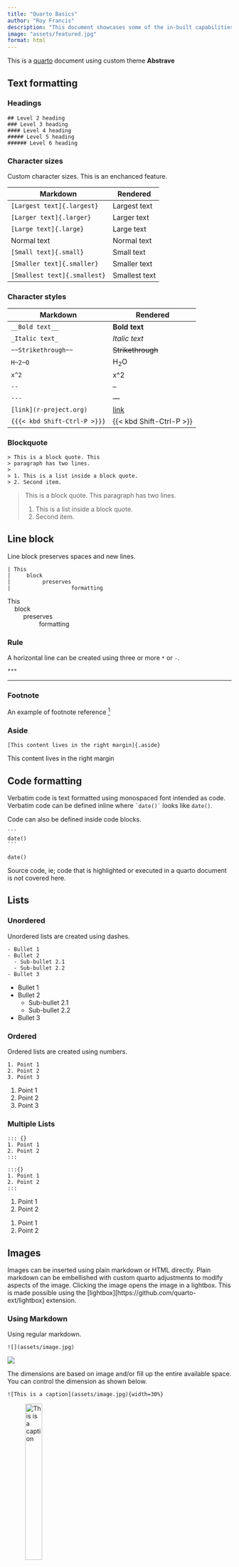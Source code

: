 ```yaml
---
title: "Quarto Basics"
author: "Roy Francis"
description: "This document showcases some of the in-built capabilities of quarto. It also shows the custom theme, style and usage."
image: "assets/featured.jpg"
format: html
---
```


[This is a [quarto](https://quarto.org/) document using custom theme **Abstrave**]{.large}

## Text formatting

### Headings

```
## Level 2 heading  
### Level 3 heading  
#### Level 4 heading  
##### Level 5 heading  
###### Level 6 heading
```

### Character sizes

Custom character sizes. This is an enchanced feature.

|Markdown|Rendered|
|---|---|
|`[Largest text]{.largest}`|[Largest text]{.largest}|
|`[Larger text]{.larger}`|[Larger text]{.larger}|
|`[Large text]{.large}`|[Large text]{.large}|
|Normal text |Normal text|
|`[Small text]{.small}`|[Small text]{.small}|
|`[Smaller text]{.smaller}`|[Smaller text]{.smaller}|
|`[Smallest text]{.smallest}`|[Smallest text]{.smallest}|

### Character styles

|Markdown|Rendered|
|---|---|
|`__Bold text__`|__Bold text__|
|`_Italic text_`|_Italic text_|
|`~~Strikethrough~~`|~~Strikethrough~~|
|`H~2~O`|H~2~O|
|`x^2`|x^2|
|`--`|--|
|`---`|---|
|`[link](r-project.org)`|[link](r-project.org)|
|`{{{< kbd Shift-Ctrl-P >}}}`|{{< kbd Shift-Ctrl-P >}}|

### Blockquote

```         
> This is a block quote. This
> paragraph has two lines.
>
> 1. This is a list inside a block quote.
> 2. Second item.
```

> This is a block quote. This paragraph has two lines.
>
> 1.  This is a list inside a block quote.
> 2.  Second item.

## Line block

Line block preserves spaces and new lines.

```
| This
|     block
|          preserves
|                   formatting
```

| This
|     block
|          preserves
|                   formatting

### Rule

A horizontal line can be created using three or more `*` or `-`.

`***`

------------------------------------------------------------------------

### Footnote

An example of footnote reference [^1]

[^1]: That reference refers to this footnote.

### Aside

`[This content lives in the right margin]{.aside}`

[This content lives in the right margin]{.aside}

## Code formatting

Verbatim code is text formatted using monospaced font intended as code. Verbatim code can be defined inline where `` `date()` `` looks like `date()`.

Code can also be defined inside code blocks.

````
```
date()
```
````

```
date()
```

Source code, ie; code that is highlighted or executed in a quarto document is not covered here.

## Lists

### Unordered

Unordered lists are created using dashes.

::: {.grid}
::: {.g-col-6}

```
- Bullet 1
- Bullet 2
  - Sub-bullet 2.1
  - Sub-bullet 2.2
- Bullet 3
```

:::
::: {.g-col-6}

- Bullet 1
- Bullet 2
  - Sub-bullet 2.1
  - Sub-bullet 2.2
- Bullet 3

:::
:::

### Ordered

Ordered lists are created using numbers.

::: {.grid}
::: {.g-col-6}

```
1. Point 1
2. Point 2
3. Point 3
```

:::
::: {.g-col-6}

1. Point 1
2. Point 2
3. Point 3

:::
:::

### Multiple Lists

::: {.grid}
::: {.g-col-6}

```
::: {}
1. Point 1
2. Point 2
:::

:::{}
1. Point 1
2. Point 2
:::
```

:::
::: {.g-col-6}

::: {}
1. Point 1
2. Point 2
:::

:::{}
1. Point 1
2. Point 2
:::

:::
:::

## Images

Images can be inserted using plain markdown or HTML directly. Plain markdown can be embellished with custom quarto adjustments to modify aspects of the image. Clicking the image opens the image in a lightbox. This is made possible using the [lightbox][https://github.com/quarto-ext/lightbox] extension.

### Using Markdown

Using regular markdown.

```         
![](assets/image.jpg)
```

![](assets/image.jpg)

The dimensions are based on image and/or fill up the entire available space. You can control the dimension as shown below.

```         
![This is a caption](assets/image.jpg){width=30%}  
```

![This is a caption](assets/image.jpg){width="30%"}

This image above is now 30% of it's original width.

#### Figure layout

```         
::: {#fig-mylabel layout-ncol=2}
![Caption for figure 1](assets/image.jpg){width="40%"}

![Caption for figure 2](assets/image.jpg){width="40%"}

These figures are interesting.
:::
```

::: {#fig-mylabel layout-ncol="2"}
![Caption for figure 1](assets/image.jpg){width="40%"}

![Caption for figure 2](assets/image.jpg){width="40%"}

These figures are interesting.
:::

More figure options and layouts are described [here](https://quarto.org/docs/authoring/figures.html). Cross referencing described [here](https://quarto.org/docs/authoring/cross-references.html).

### Using HTML

This image below is 30% size.\
`<img src="assets/image.jpg" style="width:30%;"/>`

<img src="assets/image.jpg" style="width:30%;"/>

For more information on figures, see [here](https://quarto.org/docs/authoring/figures.html). Images generated through code is not covered here.

## Math expressions

Some examples of rendering equations.

::: {.grid}
::: {.g-col-6}

```         
$e^{i\pi} + 1 = 0$
```

:::
::: {.g-col-6}

$e^{i\pi} + 1 = 0$

:::
:::

::: {.grid}
::: {.g-col-6}

```         
$$\frac{E \times X^2 \prod I}{2+7} = 432$$
```

:::
::: {.g-col-6}

$$\frac{E \times X^2 \prod I}{2+7} = 432$$

:::
:::

::: {.grid}
::: {.g-col-6}

```         
$$\sum_{i=1}^n X_i$$
```

:::
::: {.g-col-6}

$$\sum_{i=1}^n X_i$$

:::
:::

::: {.grid}
::: {.g-col-6}

```         
$$\int_0^{2\pi} \sin x~dx$$
```

:::
::: {.g-col-6}

$$\int_0^{2\pi} \sin x~dx$$

:::
:::

::: {.grid}
::: {.g-col-6}

```         
$\left( \sum_{i=1}^{n}{i} \right)^2 = \left( \frac{n(n-1)}{2}\right)^2 = \frac{n^2(n-1)^2}{4}$
```

:::
::: {.g-col-6}

$\left( \sum_{i=1}^{n}{i} \right)^2 = \left( \frac{n(n-1)}{2}\right)^2 = \frac{n^2(n-1)^2}{4}$

:::
:::

::: {.grid}
::: {.g-col-6}

```         
$\begin{eqnarray} X & \sim & \mathrm{N}(0,1)\\ Y & \sim & \chi^2_{n-p}\\ R & \equiv & X/Y \sim t_{n-p} \end{eqnarray}$
```

:::
::: {.g-col-6}

$\begin{eqnarray} X & \sim & \mathrm{N}(0,1)\\ Y & \sim & \chi^2_{n-p}\\ R & \equiv & X/Y \sim t_{n-p} \end{eqnarray}$

:::
:::

::: {.grid}
::: {.g-col-6}

```         
$\begin{eqnarray} P(|X-\mu| > k) & = & P(|X-\mu|^2 > k^2)\\ & \leq & \frac{\mathbb{E}\left[|X-\mu|^2\right]}{k^2}\\ & \leq & \frac{\mathrm{Var}[X]}{k^2} \end{eqnarray}$
```

:::
::: {.g-col-6}

$\begin{eqnarray} P(|X-\mu| > k) & = & P(|X-\mu|^2 > k^2)\\ & \leq & \frac{\mathbb{E}\left[|X-\mu|^2\right]}{k^2}\\ & \leq & \frac{\mathrm{Var}[X]}{k^2} \end{eqnarray}$

:::
:::

## Tables


For simple cases, tables can be manually created in markdown.

::: {.grid}
::: {.g-col-7}

```         
|speed|dist|
|-----|----|
|4    |   2|
|4    |  10|
|7    |   4|
```

:::
::: {.g-col-5}

| speed | dist |
|-------|------|
| 4     | 2    |
| 4     | 10   |
| 7     | 4    |

:::
:::

Table caption and numbering can be added as such:

::: {.grid}
::: {.g-col-7}

```         
|speed|dist|
|-----|----|
|4    |   2|
|4    |  10|
|7    |   4|

: These are exciting results. {#tbl-mylabel}
```

:::
::: {.g-col-5}

| speed | dist |
|-------|------|
| 4     | 2    |
| 4     | 10   |
| 7     | 4    |

: These are exciting results. {#tbl-mylabel}

:::
:::

Tables can also be generated through code which is not covered here.

### Margin table

A table placed in the margin.

```
::: {.column-margin}

| speed | dist |
|-------|------|
| 4     | 2    |
| 4     | 10   |
| 7     | 4    |

:::
```

::: {.column-margin}

| speed | dist |
|-------|------|
| 4     | 2    |
| 4     | 10   |
| 7     | 4    |

:::

More information about [tables](https://quarto.org/docs/authoring/tables.html).

## Icons

### Bootstrap icons

[Bootstrap icons](https://icons.getbootstrap.com) are directly available since quarto uses bootstrap for styling. Optionally, one could also use the quarto extension [bsicons](https://github.com/shafayetShafee/bsicons) for more control.


`<i class="bi bi-lightbulb-fill"></i>`  <i class="bi bi-lightbulb-fill"></i>  
`<i class="bi bi-exclamation-circle-fill"></i>`  <i class="bi bi-exclamation-circle-fill"></i>  
`<i class="bi bi-clipboard2-check-fill"></i>`  <i class="bi bi-clipboard2-check-fill"></i>  
`<i class="bi bi-chat-fill"></i>`  <i class="bi bi-chat-fill"></i>  
`<i class="bi bi-laptop-fill"></i>`  <i class="bi bi-laptop-fill"></i>  
`<i class="bi bi-cloud-fill"></i>`  <i class="bi bi-cloud-fill"></i>  
`<i class="bi bi-github"></i>`  <i class="bi bi-github"></i>  

### Fontawesome

To use [fontawesome](https://fontawesome.com/search?m=free) icons as shortcodes, quarto extension [fontawesome](https://github.com/quarto-ext/fontawesome) needs to be installed.

Icons can be placed using shortcodes.

`{{{< fa lightbulb >}}}`      {{< fa lightbulb >}}     
`{{{< fa exclamation >}}}`    {{< fa exclamation >}}   
`{{{< fa clipboard-list >}}}` {{< fa clipboard-list >}}  
`{{{< fa comments >}}}`       {{< fa comments >}}      
`{{{< fa desktop >}}}`        {{< fa desktop >}}       
`{{{< fa cloud >}}}`          {{< fa cloud >}}         
`{{{< fa check >}}}`          {{< fa check >}}         
`{{{< fa times >}}}`          {{< fa times >}}         
`{{{< fa skull >}}}`          {{< fa skull >}}         
`{{{< fa skull size=2x >}}}`  {{< fa skull size=2x >}}   
`{{{< fa brands github >}}}`  {{< fa brands github >}}

Icons can be displayed using the HTML `<i>` tag. Note that not all icons may work.

`Here is a <i class='fa fa-calendar'></i> calendar and a <i class='fa fa-couch'></i> couch.`

Here is a <i class='fa fa-calendar'></i> calendar and a <i class='fa fa-couch'></i> couch.

There are many other quarto extensions for icons such as [academicons](https://github.com/schochastics/academicons), [iconify](https://github.com/mcanouil/quarto-iconify) and [lordicons](https://github.com/jmgirard/lordicon). 

## Call-Outs

Call-Out blocks are explained [here](https://quarto.org/docs/authoring/callouts.html).

```         
::: {.callout-note}
This is a call-out.
:::

::: {.callout-warning}
This is a call-out.
:::

::: {.callout-important}
This is a call-out.
:::

::: {.callout-tip}
This is a call-out.
:::

::: {.callout-caution}
This is a call-out.
:::

::: {.callout-tip collapse="true"}
## Call-out with collapse

This content is behind an accordion.
:::
```

::: callout-note
This is a call-out.
:::

::: callout-warning
This is a call-out.
:::

::: callout-important
This is a call-out.
:::

::: callout-tip
This is a call-out.
:::

::: callout-caution
This is a call-out.
:::

::: {.callout-tip collapse="true"}
## Call-out with collapse

This content is behind an accordion.
:::

## Alerts

```         
::: {.alert .alert-primary}
**Note:** This is an alert!
:::
::: {.alert .alert-secondary}
**Note:** This is an alert!
:::
::: {.alert .alert-success}
**Note:** This is a success alert!
:::
::: {.alert .alert-danger}
**Note:** This is a danger alert!
:::
::: {.alert .alert-warning}
**Note:** This is a warning alert!
:::
::: {.alert .alert-info}
**Note:** This is an info alert!
:::
```

::: {.alert .alert-primary}
**Note:** This is an alert!
:::

::: {.alert .alert-secondary}
**Note:** This is an alert!
:::

::: {.alert .alert-success}
**Note:** This is a success alert!
:::

::: {.alert .alert-danger}
**Note:** This is a danger alert!
:::

::: {.alert .alert-warning}
**Note:** This is a warning alert!
:::

::: {.alert .alert-info}
**Note:** This is an info alert!
:::

## Layout

### Span

`[Content inside span]{style="background-color: gray"}`

[Content inside span]{style="background-color: gray"}

### Div

```
::: {style="background-color: gray"}
Content inside div
:::
```

::: {style="background-color: gray"}
Content inside div
:::

Divs can be nested like this:

```
:::: {.class}
::: {.class}
:::
::::
```

Both spans and divs support attributes in this specific order: identifiers, classes, and then key-value attributes. 

`[Content inside span]{#id .class key1="val1" key2="val2"}`

### Hidden div

```
::: {.hidden}
Hidden content
:::
```

### Conditional content

````
::: {{.content-visible when-format="html"}}
Will only appear in HTML.
:::
````

````
::: {{.content-hidden when-format="html"}}
Will not appear in HTML.
:::
````

Conditional content is documented [here](https://quarto.org/docs/authoring/conditional.html).

### Inner columns

Organisation of content into columns within the body container.

```         
:::: {.columns}
::: {.column style="background-color: aliceblue"}
Content is left.
:::
::: {.column style="background-color:  #f5b7b1"}
Content is right.
:::
::::
```

::: columns
::: {.column style="background-color: aliceblue"}
Content in left column.
:::

::: {.column style="background-color:  #f5b7b1"}
Content in right column.
:::
:::

<br>

This is an example of nested columns.

```         
:::: {.columns}

::: {.column style="background-color: aliceblue"}
Content in left column.
:::

::: {.column}
Content in right column.

:::: {.columns}
::: {.column style="background-color: #d0ece7"}
Nested left.
:::
::: {.column style="background-color: #f2d7d5"}
Nested right.
:::
::::

:::

::::
```

::: columns
::: {.column style="background-color: aliceblue"}
Content in left column.
:::

::: column
Content in right column.

::: columns
::: {.column style="background-color: #d0ece7"}
Nested left.
:::

::: {.column style="background-color: #f2d7d5"}
Nested right.
:::
:::
:::
:::

### Outer columns

Extending content outside the body container.

```         
::: {.column-body style="background-color: lightgray; margin-bottom:0.5em;"}
.column-body
:::

::: {.column-body-outset style="background-color: lightgray; margin-bottom:0.5em;"}
.column-body-outset
:::

::: {.column-page-inset style="background-color: lightgray; margin-bottom:0.5em;"}
.column-page-inset
:::

::: {.column-page style="background-color: lightgray; margin-bottom:0.5em;"}
.column-page
:::

::: {.column-screen-inset style="background-color: lightgray; margin-bottom:0.5em;"}
.column-screen-inset
:::

::: {.column-screen style="background-color: lightgray; margin-bottom:0.5em;"}
.column-screen
:::

::: {.column-body-outset-right style="background-color: lightgray; margin-bottom:0.5em;"}
.column-body-outset-right
:::

::: {.column-page-inset-right style="background-color: lightgray; margin-bottom:0.5em;"}
.column-page-inset-right
:::

::: {.column-page-right style="background-color: lightgray; margin-bottom:0.5em;"}
.column-page-right
:::

::: {.column-screen-inset-right style="background-color: lightgray; margin-bottom:0.5em;"}
.column-screen-inset-right
:::

::: {.column-screen-right style="background-color: lightgray; margin-bottom:0.5em;"}
.column-screen-right
:::

::: {.column-body-outset-left style="background-color: lightgray; margin-bottom:0.5em;"}
.column-body-outset-left
:::

::: {.column-page-inset-left style="background-color: lightgray; margin-bottom:0.5em;"}
.column-page-inset-left
:::

::: {.column-page-left style="background-color: lightgray; margin-bottom:0.5em;"}
.column-page-left
:::

::: {.column-screen-inset-left style="background-color: lightgray; margin-bottom:0.5em;"}
.column-screen-inset-left
:::

::: {.column-screen-left style="background-color: lightgray; margin-bottom:0.5em;"}
.column-screen-left
:::

::: {.column-margin style="background-color: lightgray; margin-bottom:0.5em;"}
.column-margin
:::
```

::: {.column-body style="background-color: lightgray; margin-bottom:0.5em;"}
.column-body
:::

::: {.column-body-outset style="background-color: lightgray; margin-bottom:0.5em;"}
.column-body-outset
:::

::: {.column-page-inset style="background-color: lightgray; margin-bottom:0.5em;"}
.column-page-inset
:::

::: {.column-page style="background-color: lightgray; margin-bottom:0.5em;"}
.column-page
:::

::: {.column-screen-inset style="background-color: lightgray; margin-bottom:0.5em;"}
.column-screen-inset
:::

::: {.column-screen style="background-color: lightgray; margin-bottom:0.5em;"}
.column-screen
:::

::: {.column-body-outset-right style="background-color: lightgray; margin-bottom:0.5em;"}
.column-body-outset-right
:::

::: {.column-page-inset-right style="background-color: lightgray; margin-bottom:0.5em;"}
.column-page-inset-right
:::

::: {.column-page-right style="background-color: lightgray; margin-bottom:0.5em;"}
.column-page-right
:::

::: {.column-screen-inset-right style="background-color: lightgray; margin-bottom:0.5em;"}
.column-screen-inset-right
:::

::: {.column-screen-right style="background-color: lightgray; margin-bottom:0.5em;"}
.column-screen-right
:::

::: {.column-body-outset-left style="background-color: lightgray; margin-bottom:0.5em;"}
.column-body-outset-left
:::

::: {.column-page-inset-left style="background-color: lightgray; margin-bottom:0.5em;"}
.column-page-inset-left
:::

::: {.column-page-left style="background-color: lightgray; margin-bottom:0.5em;"}
.column-page-left
:::

::: {.column-screen-inset-left style="background-color: lightgray; margin-bottom:0.5em;"}
.column-screen-inset-left
:::

::: {.column-screen-left style="background-color: lightgray; margin-bottom:0.5em;"}
.column-screen-left
:::

::: {.column-margin style="background-color: lightgray; margin-bottom:0.5em;"}
.column-margin
:::

### Panel layout

```         
::: {.panel-tabset}
#### Sub topic 1

This is some material for topic 1.

#### Sub topic 2

This is some material for topic 2.

:::
```

::: panel-tabset
#### Sub topic 1

This is some material for topic 1.

#### Sub topic 2

This is some material for topic 2.
:::

More layout settings are described [here](https://quarto.org/docs/authoring/article-layout.html) and [here](https://quarto.org/docs/output-formats/page-layout.html).


## General tips

-   Use level 2 heading as the highest level

```
## Section A
```

-   Add custom css under YAML if needed `css: "my-theme.css"`
-   Check out the [Quarto](https://quarto.org/) website
